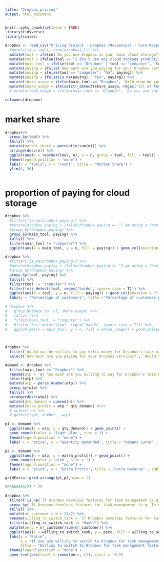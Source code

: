 ```yaml
---
title: "Dropbox_pricing"
output: html_document
---
```


```r
knitr::opts_chunk$set(echo = TRUE)
library(tidyverse)
library(scales)
```

```r
dropbox <- read_csv("Pricing Project - Dropbox (Responses) - Form Responses 1.csv") %>%
  #mutate(id = seq(1, nrow(dropbox),1)) %>%
  mutate(tool = ifelse(`Do you use Dropbox as your main cloud storage?` == 'Yes', "Dropbox", `What cloud storage product do you use mostly?`)) %>%
  mutate(tool = ifelse(tool == "I don't use any cloud storage product/ I only use whatever space my compute have.", "computer", tool)) %>%
  mutate(main_tool = ifelse(tool == "Dropbox" | tool == "computer",  tool, "Others")) %>% 
  mutate(paying = ifelse(`How much are you paying for your Dropbox services?` == "I am using a free account" | `Are you paying for the cloud storage you mentioned above?` == "No", "No", NA)) %>%
  mutate(paying = ifelse(tool == "computer", "No", paying)) %>%
  mutate(paying = ifelse(is.na(paying), "Yes", paying)) %>%
  mutate(share_usage = ifelse(main_tool == "Dropbox", `With whom do you share Dropbox files?`, `With whom do you share files?` )) %>%
  mutate(share_usage = ifelse(str_detect(share_usage, regex("all of the above", ignore_case = T)), "All of the above", share_usage)) %>%
  # mutate(task_usage = ifelse(main_tool == "Dropbox", `Do you use any task management tool? e.g. Trello, Wunderlist, Google Calendar, Airtable, Notion, etc.`, `Do you use any task management tool? e.g. Trello, Wunderlist, Google Calendar, Airtable, Notion, etc._1`))
```

```r
colnames(dropbox)
```


# market share
```r
dropbox%>%
  group_by(tool) %>%
  tally() %>% 
  mutate(market_share = percent(n/sum(n))) %>%
  arrange(desc(n)) %>%
  ggplot(aes(x = reorder(tool, n), y = n, group = tool, fill = tool)) + geom_text(aes(label = market_share), hjust = -0.2) + geom_col(alpha = 0.4) + coord_flip() +
  theme(legend.position = "none") +
  labs(x = "tools", y = "count", title = "Market Share") + 
  ylim(0, 30) 

```

```r

```

# proportion of paying for cloud storage
```r
dropbox %>% 
  #filter(!is.na(dropbox_paying)) %>%
  #mutate(dropbox_paying = ifelse(dropbox_paying == "I am using a free account", "No", "Yes")) %>%
  #group_by(dropbox_paying) %>%
  group_by(main_tool, paying) %>%
  tally() %>%
  filter(main_tool != "computer") %>%
  ggplot(aes(x = main_tool, y = n, fill = paying)) + geom_col(position = "fill", alpha = 0.8)
```

```r
dropbox %>% 
  #filter(!is.na(dropbox_paying)) %>%
  #mutate(dropbox_paying = ifelse(dropbox_paying == "I am using a free account", "No", "Yes")) %>%
  #group_by(dropbox_paying) %>%
  group_by(tool, paying) %>%
  tally() %>%
  filter(tool != "computer") %>%
  filter(!str_detect(tool, regex("baidu", ignore_case = T))) %>%
  ggplot(aes(x = tool, y = n, fill = paying)) + geom_col(position = "fill", alpha = 0.6) +
  labs(y = "Percentage of customers", title ="Percentage of customers paying for clould storage service")
```

```r
# dropbox %>%
#   group_by(main_to  ol, share_usage) %>%
#   tally() %>%
#   filter(main_tool != "computer") %>%
#   #filter(!str_detect(tool, regex("baidu", ignore_case = T))) %>%
#   ggplot(aes(x = main_tool, y = n, fill = share_usage)) + geom_col(position = "fill", alpha = 0.6)
  
  
```


```r
dropbox %>%
  filter(`Would you be willing to pay extra money for Dropbox's task management features?` !="No" ) %>%
  select(`How much are you paying for your Dropbox services?`, `Would you be willing to pay extra money for Dropbox's task management features?`, `By how much are you willing to pay for Dropbox's task management features (in addition to what you are paying for its storage services)?`)
```
```r
demand <- dropbox %>%
  filter(main_tool == "Dropbox") %>%
  rename(wtp = `By how much are you willing to pay for Dropbox's task management features (in addition to what you are paying for its storage services)?`) %>%
  select(wtp) %>%
  mutate(wtp = parse_number(wtp)) %>%
  group_by(wtp) %>%
  tally() %>%
  arrange(desc(wtp)) %>%
  mutate(qty_demand = cumsum(n)) %>%
  mutate(extra_profit = wtp * qty_demand) #%>%
  # select(-n) %>%
  # gather(type, number, -wtp)

p1 <- demand %>%
  ggplot(aes(x = wtp, y = qty_demand)) + geom_point() +  
  geom_smooth(color = 'light blue', size = 1) +
  theme(legend.position = "none") +
  labs( x = "price", y = "Quantity Demanded", title = "Demand Curve" , subtitle = "for existing Dropbox customers")

p2 <- demand %>%
  ggplot(aes(x = wtp, y = extra_profit)) + geom_point() +  
  geom_smooth(color = 'pink', size = 1) +
  theme(legend.position = "none") +
  labs( x = "price", y = "Extra Profit", title = "Extra Revenue" , subtitle = "for existing Dropbox customers")

gridExtra::grid.arrange(p1,p2,nrow = 1)
```

```r
500000000/27 * 25
```

```r
dropbox %>%
  filter(!is.na(`If Dropbox develops features for task management (e.g. To do list, calendar), are you willing to switch to Dropbox?`)) %>%
  group_by(`If Dropbox develops features for task management (e.g. To do list, calendar), are you willing to switch to Dropbox?`) %>%
  tally() %>%
  mutate(nr_customer = n + 21/2) %>%
  rename(willing_to_switch_task = `If Dropbox develops features for task management (e.g. To do list, calendar), are you willing to switch to Dropbox?`) %>%
  filter(willing_to_switch_task != "Maybe") %>%
  mutate(perc = nr_customer/sum(nr_customer)) %>%
  ggplot(aes(x = willing_to_switch_task, y = perc, fill = willing_to_switch_task)) + geom_col() + 
  labs(y = "Ratio", 
       x = "If you are willing to switch to Dropbox for task management features", 
       title = "Willing to switch to Dropbox for task management features") +
  theme(legend.position = "none") +
  geom_text(aes(label = round(perc, 2)), vjust = -0.2)
  

```

